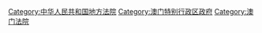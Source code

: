 [[Category:中华人民共和国地方法院|Category:中华人民共和国地方法院]]
[[Category:澳门特别行政区政府|Category:澳门特别行政区政府]]
[[Category:澳门法院|Category:澳门法院]]